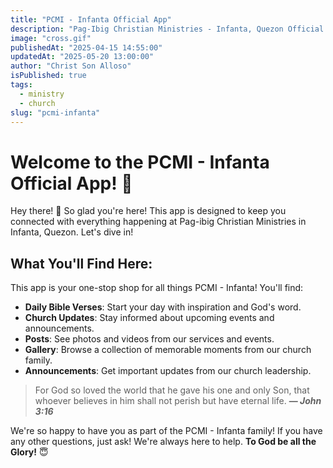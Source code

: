 ```yaml
---
title: "PCMI - Infanta Official App"
description: "Pag-Ibig Christian Ministries - Infanta, Quezon Official App"
image: "cross.gif"
publishedAt: "2025-04-15 14:55:00"
updatedAt: "2025-05-20 13:00:00"
author: "Christ Son Alloso"
isPublished: true
tags:
  - ministry
  - church
slug: "pcmi-infanta"
---
```


# Welcome to the PCMI - Infanta Official App! 🎉

Hey there! 👋  So glad you're here! This app is designed to keep you connected with everything happening at Pag-ibig Christian Ministries in Infanta, Quezon.  Let's dive in!

## What You'll Find Here:

This app is your one-stop shop for all things PCMI - Infanta! You'll find:

- **Daily Bible Verses**: Start your day with inspiration and God's word.
- **Church Updates**: Stay informed about upcoming events and announcements.
- **Posts**: See photos and videos from our services and events.
- **Gallery**: Browse a collection of memorable moments from our church family.
- **Announcements**:  Get important updates from our church leadership.

> For God so loved the world that he gave his one and only Son, that whoever believes in him shall not perish but have eternal life. 
> **— _John 3:16_**

We're so happy to have you as part of the PCMI - Infanta family!  If you have any other questions, just ask! We're always here to help. **To God be all the Glory!** 😇

